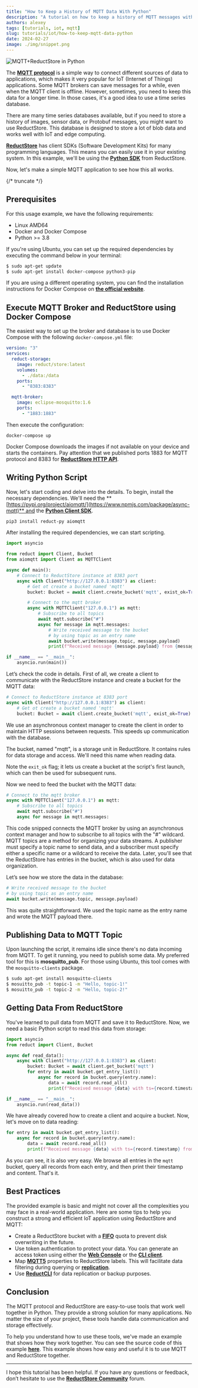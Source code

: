 ```yaml
---
title: "How to Keep a History of MQTT Data With Python"
description: "A tutorial on how to keep a history of MQTT messages with Python by using the ReductStore Client SDK for Python."
authors: alexey
tags: [tutorials, iot, mqtt]
slug: tutorials/iot/how-to-keep-mqtt-data-python
date: 2024-02-27
image: ./img/snippet.png
---
```


![MQTT+ReductStore in Python](./img/snippet.webp)

The **[MQTT protocol](https://mqtt.org/)** is a simple way to connect different sources of data to applications, which makes it very popular for IoT (Internet of Things) applications. Some MQTT brokers can save messages for a while, even when the MQTT client is offline. However, sometimes, you need to keep this data for a longer time. In those cases, it's a good idea to use a time series database.

There are many time series databases available, but if you need to store a history of images, sensor data, or Protobuf messages, you might want to use ReductStore. This database is designed to store a lot of blob data and works well with IoT and edge computing.

**[ReductStore](https://www.reduct.store)** has client SDKs (Software Development Kits) for many programming languages. This means you can easily use it in your existing system. In this example, we'll be using the **[Python SDK](https://github.com/reductstore/reduct-py)** from ReductStore.

Now, let's make a simple MQTT application to see how this all works.

{/* truncate */}

## Prerequisites

For this usage example, we have the following requirements:

- Linux AMD64
- Docker and Docker Compose
- Python >= 3.8

If you're using Ubuntu, you can set up the required dependencies by executing the command below in your terminal:

```bash
$ sudo apt-get update
$ sudo apt-get install docker-compose python3-pip
```

If you are using a different operating system, you can find the installation instructions for Docker Compose on **[the official website](https://docs.docker.com/compose/install/)**.

## Execute MQTT Broker and ReductStore using Docker Compose

The easiest way to set up the broker and database is to use Docker Compose with the following `docker-compose.yml` file:

```yaml
version: "3"
services:
  reduct-storage:
    image: reduct/store:latest
    volumes:
      - ./data:/data
    ports:
      - "8383:8383"

  mqtt-broker:
    image: eclipse-mosquitto:1.6
    ports:
      - "1883:1883"
```

Then execute the configuration:

```
docker-compose up
```

Docker Compose downloads the images if not available on your device and starts the containers. Pay attention that we published ports 1883 for MQTT protocol and 8383 for **[ReductStore HTTP API](https://www.reduct.store/docs/http-api)**.

## Writing Python Script

Now, let's start coding and delve into the details. To begin, install the necessary dependencies. We'll need the **[https://pypi.org/project/aiomqtt/](https://www.npmjs.com/package/async-mqtt)** and the **[Python Client SDK](https://pypi.org/project/reduct-py/)**.

```bash
pip3 install reduct-py aiomqtt
```

After installing the required dependencies, we can start scripting.

```python
import asyncio

from reduct import Client, Bucket
from aiomqtt import Client as MQTTClient

async def main():
    # Connect to ReductStore instance at 8383 port
    async with Client("http://127.0.0.1:8383") as client:
        # Get ot create a bucket named 'mqtt'
        bucket: Bucket = await client.create_bucket('mqtt', exist_ok=True)

        # Connect to the mqtt broker
        async with MQTTClient("127.0.0.1") as mqtt:
            # Subscribe to all topics
            await mqtt.subscribe("#")
            async for message in mqtt.messages:
                # Write received message to the bucket
                # by using topic as an entry name
                await bucket.write(message.topic, message.payload)
                print(f"Received message {message.payload} from {message.topic} is written to the bucket")

if __name__ == "__main__":
    asyncio.run(main())
```

Let’s check the code in details. First of all, we create a client to communicate with the ReductStore instance and create a bucket for the MQTT data:

```python
# Connect to ReductStore instance at 8383 port
async with Client("http://127.0.0.1:8383") as client:
    # Get ot create a bucket named 'mqtt'
    bucket: Bucket = await client.create_bucket('mqtt', exist_ok=True)
```

We use an asynchronous context manager to create the client in order to maintain HTTP sessions between requests. This speeds up communication with the database.

The bucket, named "mqtt", is a storage unit in ReductStore. It contains rules for data storage and access. We'll need this name when reading data.

Note the `exit_ok` flag; it lets us create a bucket at the script's first launch, which can then be used for subsequent runs.

Now we need to feed the bucket with the MQTT data:

```python
# Connect to the mqtt broker
async with MQTTClient("127.0.0.1") as mqtt:
    # Subscribe to all topics
    await mqtt.subscribe("#")
    async for message in mqtt.messages:
```

This code snipped connects the MQTT broker by using an asynchronous context manager and how to subscribe to all topics with the "#" wildcard. MQTT topics are a method for organizing your data streams. A publisher must specify a topic name to send data, and a subscriber must specify either a specific name or a wildcard to receive the data. Later, you'll see that the ReductStore has entries in the bucket, which is also used for data organization.

Let’s see how we store the data in the database:

```python
# Write received message to the bucket
# by using topic as an entry name
await bucket.write(message.topic, message.payload)
```

This was quite straightforward. We used the topic name as the entry name and wrote the MQTT payload there.

## Publishing Data to MQTT Topic

Upon launching the script, it remains idle since there's no data incoming from MQTT. To get it running, you need to publish some data. My preferred tool for this is **mosquitto_pub**. For those using Ubuntu, this tool comes with the `mosquitto-clients` package.

```bash
$ sudo apt-get install mosquitto-clients
$ mosuitto_pub -t topic-1 -m "Hello, topic-1!"
$ mosuitto_pub -t topic-2 -m "Hello, topic-2!"
```

## Getting Data From ReductStore

You've learned to pull data from MQTT and save it to ReductStore. Now, we need a basic Python script to read this data from storage:

```python
import asyncio
from reduct import Client, Bucket

async def read_data():
    async with Client("http://127.0.0.1:8383") as client:
        bucket: Bucket = await client.get_bucket('mqtt')
        for entry in await bucket.get_entry_list():
            async for record in bucket.query(entry.name):
                data = await record.read_all()
                print(f"Received message {data} with ts={record.timestamp} from {entry.name} is read from the bucket")

if __name__ == "__main__":
    asyncio.run(read_data())
```

We have already covered how to create a client and acquire a bucket. Now, let's move on to data reading:

```python
for entry in await bucket.get_entry_list():
    async for record in bucket.query(entry.name):
        data = await record.read_all()
        print(f"Received message {data} with ts={record.timestamp} from {entry.name} is read from the bucket")
```

As you can see, it is also very easy. We browse all entries in the `mqtt` bucket, query all records from each entry, and then print their timestamp and content. That's it.

## Best Practices

The provided example is basic and might not cover all the complexities you may face in a real-world application. Here are some tips to help you construct a strong and efficient IoT application using ReductStore and MQTT:

- Create a ReductStore bucket with a **[FIFO](https://www.reduct.store/docs/how-does-it-work#bucket)** quota to prevent disk overwriting in the future.
- Use token authentication to protect your data. You can generate an access token using either the **[Web Console](https://github.com/reductstore/web-console)** or the **[CLI client](https://github.com/reductstore/)**.
- Map **[MQTT5](ttps://mqtt.org/)** properties to ReductStore labels. This will facilitate data filtering during querying or **[replication](https://www.reduct.store/blog/news/reductstore-8-released)**.
- Use **[ReductCLI](https://github.com/reductstore/)** for data replication or backup purposes.

## Conclusion

The MQTT protocol and ReductStore are easy-to-use tools that work well together in Python. They provide a strong solution for many applications. No matter the size of your project, these tools handle data communication and storage effectively.

To help you understand how to use these tools, we've made an example that shows how they work together. You can see the source code of this example **[here](https://github.com/reductstore/reduct-mqtt-example-py)**. This example shows how easy and useful it is to use MQTT and ReductStore together.

---

I hope this tutorial has been helpful. If you have any questions or feedback, don’t hesitate to use the [**ReductStore Community**](https://community.reduct.store) forum.
